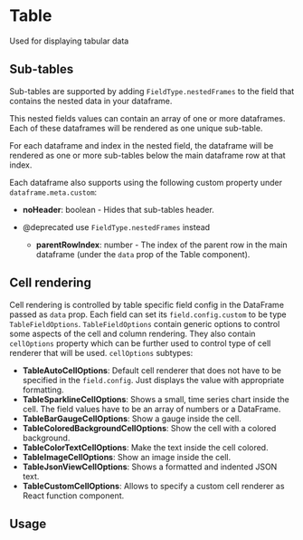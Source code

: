 
# Table

Used for displaying tabular data

## Sub-tables

Sub-tables are supported by adding `FieldType.nestedFrames` to the field that contains the nested data in your dataframe.

This nested fields values can contain an array of one or more dataframes. Each of these dataframes will be rendered as one unique sub-table.

For each dataframe and index in the nested field, the dataframe will be rendered as one or more sub-tables below the main dataframe row at that index.

Each dataframe also supports using the following custom property under `dataframe.meta.custom`:

- **noHeader**: boolean - Hides that sub-tables header.

- @deprecated use `FieldType.nestedFrames` instead
  - **parentRowIndex**: number - The index of the parent row in the main dataframe (under the `data` prop of the Table component).

## Cell rendering

Cell rendering is controlled by table specific field config in the DataFrame passed as `data` prop. Each field can set its `field.config.custom` to be type `TableFieldOptions`. `TableFieldOptions` contain generic options to control some aspects of the cell and column rendering. They also contain `cellOptions` property which can be further used to control type of cell renderer that will be used. `cellOptions` subtypes:

- **TableAutoCellOptions**: Default cell renderer that does not have to be specified in the `field.config`. Just displays the value with appropriate formatting.
- **TableSparklineCellOptions**: Shows a small, time series chart inside the cell. The field values have to be an array of numbers or a DataFrame.
- **TableBarGaugeCellOptions**: Show a gauge inside the cell.
- **TableColoredBackgroundCellOptions**: Show the cell with a colored background.
- **TableColorTextCellOptions**: Make the text inside the cell colored.
- **TableImageCellOptions**: Show an image inside the cell.
- **TableJsonViewCellOptions**: Shows a formatted and indented JSON text.
- **TableCustomCellOptions**: Allows to specify a custom cell renderer as React function component.

## Usage

<ArgTypes of={Table} />
